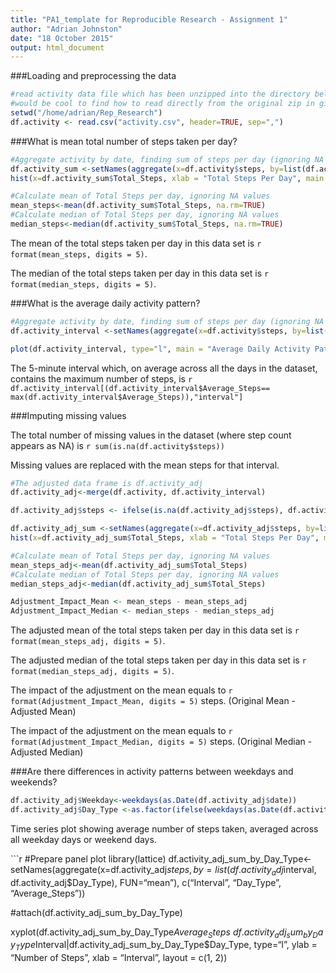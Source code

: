 ```yaml
---
title: "PA1_template for Reproducible Research - Assignment 1"
author: "Adrian Johnston"
date: "18 October 2015"
output: html_document
---
```

###Loading and preprocessing the data
```r
#read activity data file which has been unzipped into the directory below
#would be cool to find how to read directly from the original zip in github
setwd("/home/adrian/Rep_Research")
df.activity <- read.csv("activity.csv", header=TRUE, sep=",")

```

###What is mean total number of steps taken per day?
```r
#Aggregate activity by date, finding sum of steps per day (ignoring NA as instructed)
df.activity_sum <-setNames(aggregate(x=df.activity$steps, by=list(df.activity$date), FUN="sum", na.rm=TRUE), c("Date", "Total_Steps"))
hist(x=df.activity_sum$Total_Steps, xlab = "Total Steps Per Day", main = "Activity Data Histogram")
```

```r
#Calculate mean of Total Steps per day, ignoring NA values
mean_steps<-mean(df.activity_sum$Total_Steps, na.rm=TRUE)
#Calculate median of Total Steps per day, ignoring NA values
median_steps<-median(df.activity_sum$Total_Steps, na.rm=TRUE)
```

The mean of the total steps taken per day in this data set is `r format(mean_steps, digits = 5)`.

The median of the total steps taken per day in this data set is `r format(median_steps, digits = 5)`.

###What is the average daily activity pattern?
```r
#Aggregate activity by date, finding sum of steps per day (ignoring NA as instructed)
df.activity_interval <-setNames(aggregate(x=df.activity$steps, by=list(df.activity$interval), FUN="mean", na.rm=TRUE), c("interval", "Average_Steps"))

plot(df.activity_interval, type="l", main = "Average Daily Activity Pattern")

```

The 5-minute interval which, on average across all the days in the dataset, contains the maximum number of steps, is `r df.activity_interval[(df.activity_interval$Average_Steps==
                       max(df.activity_interval$Average_Steps)),"interval"]`

###Imputing missing values

The total number of missing values in the dataset (where step count appears as NA) is 
`r sum(is.na(df.activity$steps))`

Missing values are replaced with the mean steps for that interval.

``` r
#The adjusted data frame is df.activity_adj
df.activity_adj<-merge(df.activity, df.activity_interval)

df.activity_adj$steps <- ifelse(is.na(df.activity_adj$steps), df.activity_adj$Average_Steps,                              df.activity_adj$steps) 

df.activity_adj_sum <-setNames(aggregate(x=df.activity_adj$steps, by=list(df.activity_adj$date), FUN="sum"), c("Date", "Total_Steps"))
hist(x=df.activity_adj_sum$Total_Steps, xlab = "Total Steps Per Day", main = "Activity Data Histogram", sub="(Missing Values Imputed)")

```


```r
#Calculate mean of Total Steps per day, ignoring NA values
mean_steps_adj<-mean(df.activity_adj_sum$Total_Steps)
#Calculate median of Total Steps per day, ignoring NA values
median_steps_adj<-median(df.activity_adj_sum$Total_Steps)

Adjustment_Impact_Mean <- mean_steps - mean_steps_adj
Adjustment_Impact_Median <- median_steps - median_steps_adj
```

The adjusted mean of the total steps taken per day in this data set is `r format(mean_steps_adj, digits = 5)`.

The adjusted median of the total steps taken per day in this data set is `r format(median_steps_adj, digits = 5)`.

The impact of the adjustment on the mean equals to `r format(Adjustment_Impact_Mean, digits = 5)` steps.
(Original Mean - Adjusted Mean)

The impact of the adjustment on the mean equals to `r format(Adjustment_Impact_Median, digits = 5)` steps.
(Original Median - Adjusted Median)

###Are there differences in activity patterns between weekdays and weekends?

```r
df.activity_adj$Weekday<-weekdays(as.Date(df.activity_adj$date))
df.activity_adj$Day_Type <-as.factor(ifelse(weekdays(as.Date(df.activity_adj$date)) %in% c("Saturday", "Sunday"), "Weekend", "Weekday"))
```

Time series plot showing average number of steps taken, averaged across all weekday days or weekend days.

```r
#Prepare panel plot
library(lattice)
df.activity_adj_sum_by_Day_Type<-setNames(aggregate(x=df.activity_adj$steps,
by=list(df.activity_adj$interval, df.activity_adj$Day_Type), FUN="mean"), c("Interval", "Day_Type", "Average_Steps"))

#attach(df.activity_adj_sum_by_Day_Type)

xyplot(df.activity_adj_sum_by_Day_Type$Average_Steps ~          df.activity_adj_sum_by_Day_Type$Interval|df.activity_adj_sum_by_Day_Type$Day_Type, 
type="l", ylab = "Number of Steps", xlab = "Interval", layout = c(1, 2))





